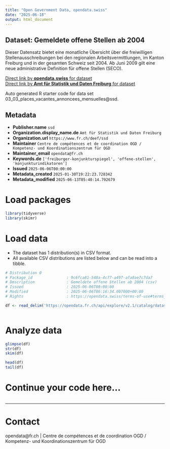 ```yaml
---
title: "Open Government Data, opendata.swiss"
date: "2025-06-18"
output: html_document
---
```


## Dataset: Gemeldete offene Stellen ab 2004

Dieser Datensatz bietet eine monatliche Übersicht über die freiwilligen Stellenausschreibungen bei den regionalen Arbeitsvermittlungen, im Kanton Freiburg und in der gesamten Schweiz seit 2004. Ab Juni 2009 gilt eine neue administrative Definition für offene Stellen (SECO).

[Direct link by **opendata.swiss** for dataset](https://opendata.swiss/de/dataset/gemeldete-offene-stellen-ab-2004)<br>
[Direct link by **Amt für Statistik und Daten Freiburg** for dataset](https://opendata.fr.ch/explore/dataset/03_03_places_vacantes_annoncees_mensuelles/)

Auto generated R starter code for data set 03_03_places_vacantes_annoncees_mensuelles@ssd.

## Metadata

- **Publisher.name** `ssd`
- **Organization.display_name.de** `Amt für Statistik und Daten Freiburg`
- **Organization.url** `https://www.fr.ch/deef/ssd`
- **Maintainer** `Centre de compétences et de coordination OGD / Kompetenz- und Koordinationszentrum für OGD`
- **Maintainer_email** `opendata@fr.ch`
- **Keywords.de** `['freiburger-konjunkturspiegel', 'offene-stellen', 'konjunkturindikatoren']`
- **Issued** `2025-06-06T00:00:00`
- **Metadata_created** `2025-01-30T19:22:23.728342`
- **Metadata_modified** `2025-06-13T05:40:14.792679`


# Load packages

```r

library(tidyverse)
library(skimr)

```

# Load data

-   The dataset has 1 distribution(s) in CSV format.
-   All available CSV distributions are listed below and can be read into a tibble.

```r

# Distribution 0
# Package_id               : 9c6fca81-548a-4c77-a497-afa8ae7c7da7
# Description              : Gemeldete offene Stellen ab 2004 (csv)
# Issued                   : 2025-06-06T00:00:00
# Modified                 : 2025-06-06T06:16:34.007000+00:00
# Rights                   : https://opendata.swiss/terms-of-use#terms_by

df <- read_delim('https://opendata.fr.ch/api/explore/v2.1/catalog/datasets/03_03_places_vacantes_annoncees_mensuelles/exports/csv?use_labels=true')



```

# Analyze data

```r

glimpse(df)
str(df)
skim(df)

head(df)
tail(df)

```

# Continue your code here...

```r

```

------------------------------------------------------------------------

# Contact

opendata@fr.ch | Centre de compétences et de coordination OGD / Kompetenz- und Koordinationszentrum für OGD
